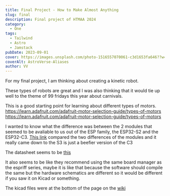```yaml
---
title: Final Project - How to Make Almost Anything
slug: final
description: Final project of HTMAA 2024
category:
  - One
tags:
  - Tailwind
  - Astro
  - Jamstack
pubDate: 2023-09-01
cover: https://images.unsplash.com/photo-1516557070061-c3d1653fa646??w=1960&h=1102&auto=format&fit=crop&q=60&ixlib=rb-4.0.3&ixid=M3wxMjA3fDB8MHxzZWFyY2h8Mnx8YmxhY2t8ZW58MHwwfDB8fHwy
coverAlt: AstroVerse-Aliases
author: VV
---
```


For my final project, I am thinking about creating a kinetic robot.

These types of robots are great and I was also thinking that it would tie up well to the theme of 99 fridays this year about carnivals.

This is a good starting point for learning about different types of motors. https://learn.adafruit.com/adafruit-motor-selection-guide/types-of-motors
https://learn.adafruit.com/adafruit-motor-selection-guide/types-of-motors

I wanted to know what the difference was between the 2 modules that seemed to be avaliable to us out of the ESP family, the ESP32-S2 and the ESP32-C3.
[This link](https://www.cnx-software.com/2022/01/12/esp32-s3-esp32-c3-esp8266-modules-comparison/) compared the two differences of the modules and it really came down to the S3 is just a beefier version of the C3

The datasheet seems to be [this](https://wiki.seeedstudio.com/xiao_esp32s3_getting_started/)

It also seems to be like they recommend using the same board manager as the espriff series, maybe it is like that because the software should compile the same but the hardware schematics are different so it would be different if you saw it on Kicad or something.

The kicad files were at the bottom of the page on the [wiki](https://wiki.seeedstudio.com/xiao_esp32s3_getting_started/)
